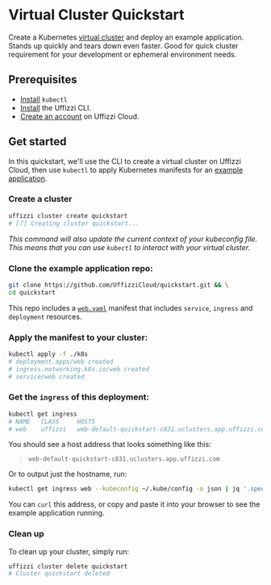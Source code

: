 
# Virtual Cluster Quickstart

Create a Kubernetes [virtual cluster](/core-concepts/ephemeral-environments/virtual-clusters) and deploy an example application. Stands up quickly and tears down even faster. Good for quick cluster requirement for your development or ephemeral environment needs.

## Prerequisites

- [Install](https://kubernetes.io/docs/tasks/tools/) `kubectl`
- [Install](/install) the Uffizzi CLI.
- [Create an account](https://app.uffizzi.com) on Uffizzi Cloud.

## Get started

In this quickstart, we'll use the CLI to create a virtual cluster on Uffizzi Cloud, then use `kubectl` to apply Kubernetes manifests for an [example application](https://github.com/UffizziCloud/quickstart).  

<Steps>  

### Create a cluster  

  ```bash copy
  uffizzi cluster create quickstart
  # [⠏] Creating cluster quickstart...
  ```

  _This command will also update the current context of your kubeconfig file. This means that you can use `kubectl` to interact with your virtual cluster._

  ### Clone the example application repo:

  ```bash copy
  git clone https://github.com/UffizziCloud/quickstart.git && \
  cd quickstart
  ```

  This repo includes a [`web.yaml`](https://github.com/UffizziCloud/quickstart/blob/main/k8s/web.yaml) manifest that includes `service`, `ingress` and `deployment` resources.

  ### Apply the manifest to your cluster:

  ```bash copy
  kubectl apply -f ./k8s
  # deployment.apps/web created
  # ingress.networking.k8s.io/web created
  # service/web created
  ```

  ### Get the `ingress` of this deployment:

  ```bash copy
  kubectl get ingress
  # NAME   CLASS     HOSTS                                                    ADDRESS   PORTS     AGE
  # web    uffizzi   web-default-quickstart-c831.uclusters.app.uffizzi.com              80, 443   13m
  ```

  You should see a host address that looks something like this:  
  > `web-default-quickstart-c831.uclusters.app.uffizzi.com`  

  Or to output just the hostname, run:

  ``` bash
  kubectl get ingress web --kubeconfig ~/.kube/config -o json | jq '.spec.rules[0].host' | tr -d '"'
  ```

  You can `curl` this address, or copy and paste it into your browser to see the example application running. 

### Clean up

  To clean up your cluster, simply run:

  ```bash copy
  uffizzi cluster delete quickstart
  # Cluster quickstart deleted
  ```

</Steps>
